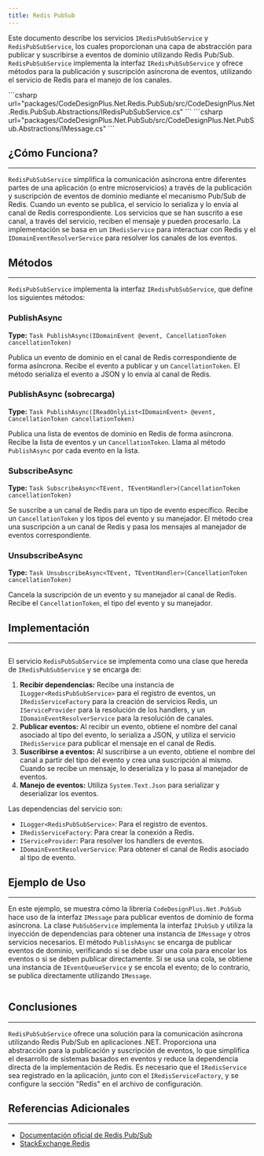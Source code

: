 ```yaml
---
title: Redis PubSub
---
```



Este documento describe los servicios `IRedisPubSubService` y `RedisPubSubService`, los cuales proporcionan una capa de abstracción para publicar y suscribirse a eventos de dominio utilizando Redis Pub/Sub. `RedisPubSubService` implementa la interfaz `IRedisPubSubService` y ofrece métodos para la publicación y suscripción asíncrona de eventos, utilizando el servicio de Redis para el manejo de los canales.

<Tabs>
    <TabItem label="IRedisPubSubService">
    ```csharp url="packages/CodeDesignPlus.Net.Redis.PubSub/src/CodeDesignPlus.Net.Redis.PubSub.Abstractions/IRedisPubSubService.cs"
    ```
    </TabItem>
    <TabItem label="IMessage">
    ```csharp url="packages/CodeDesignPlus.Net.PubSub/src/CodeDesignPlus.Net.PubSub.Abstractions/IMessage.cs"
    ```
    </TabItem>
</Tabs>

## ¿Cómo Funciona?
---

`RedisPubSubService` simplifica la comunicación asíncrona entre diferentes partes de una aplicación (o entre microservicios) a través de la publicación y suscripción de eventos de dominio mediante el mecanismo Pub/Sub de Redis. Cuando un evento se publica, el servicio lo serializa y lo envía al canal de Redis correspondiente. Los servicios que se han suscrito a ese canal, a través del servicio, reciben el mensaje y pueden procesarlo. La implementación se basa en un `IRedisService` para interactuar con Redis y el `IDomainEventResolverService` para resolver los canales de los eventos.

## Métodos
---

`RedisPubSubService` implementa la interfaz `IRedisPubSubService`, que define los siguientes métodos:

### PublishAsync 
**Type:** `Task PublishAsync(IDomainEvent @event, CancellationToken cancellationToken)`

Publica un evento de dominio en el canal de Redis correspondiente de forma asíncrona. Recibe el evento a publicar y un `CancellationToken`. El método serializa el evento a JSON y lo envía al canal de Redis.

### PublishAsync (sobrecarga)
**Type:** `Task PublishAsync(IReadOnlyList<IDomainEvent> @event, CancellationToken cancellationToken)`

Publica una lista de eventos de dominio en Redis de forma asíncrona. Recibe la lista de eventos y un `CancellationToken`. Llama al método `PublishAsync` por cada evento en la lista.

### SubscribeAsync 
**Type:** `Task SubscribeAsync<TEvent, TEventHandler>(CancellationToken cancellationToken)`

Se suscribe a un canal de Redis para un tipo de evento específico. Recibe un `CancellationToken` y los tipos del evento y su manejador. El método crea una suscripción a un canal de Redis y pasa los mensajes al manejador de eventos correspondiente.

### UnsubscribeAsync 
**Type:** `Task UnsubscribeAsync<TEvent, TEventHandler>(CancellationToken cancellationToken)`

Cancela la suscripción de un evento y su manejador al canal de Redis. Recibe el `CancellationToken`, el tipo del evento y su manejador.

## Implementación
---

```csharp url="packages/CodeDesignPlus.Net.Redis.PubSub/src/CodeDesignPlus.Net.Redis.PubSub/Services/RedisPubSubService.cs"
```

El servicio `RedisPubSubService` se implementa como una clase que hereda de `IRedisPubSubService` y se encarga de:

1.  **Recibir dependencias:** Recibe una instancia de `ILogger<RedisPubSubService>` para el registro de eventos, un `IRedisServiceFactory` para la creación de servicios Redis, un `IServiceProvider` para la resolución de los handlers, y un `IDomainEventResolverService` para la resolución de canales.
2.  **Publicar eventos:** Al recibir un evento, obtiene el nombre del canal asociado al tipo del evento, lo serializa a JSON, y utiliza el servicio `IRedisService` para publicar el mensaje en el canal de Redis.
3.  **Suscribirse a eventos:** Al suscribirse a un evento, obtiene el nombre del canal a partir del tipo del evento y crea una suscripción al mismo. Cuando se recibe un mensaje, lo deserializa y lo pasa al manejador de eventos.
4.  **Manejo de eventos:** Utiliza `System.Text.Json` para serializar y deserializar los eventos.

Las dependencias del servicio son:

- `ILogger<RedisPubSubService>`: Para el registro de eventos.
- `IRedisServiceFactory`: Para crear la conexión a Redis.
- `IServiceProvider`: Para resolver los handlers de eventos.
- `IDomainEventResolverService`: Para obtener el canal de Redis asociado al tipo de evento.

## Ejemplo de Uso
---

En este ejemplo, se muestra cómo la librería `CodeDesignPlus.Net.PubSub` hace uso de la interfaz `IMessage` para publicar eventos de dominio de forma asíncrona. La clase `PubSubService` implementa la interfaz `IPubSub` y utiliza la inyección de dependencias para obtener una instancia de `IMessage` y otros servicios necesarios. El método `PublishAsync` se encarga de publicar eventos de dominio, verificando si se debe usar una cola para encolar los eventos o si se deben publicar directamente. Si se usa una cola, se obtiene una instancia de `IEventQueueService` y se encola el evento; de lo contrario, se publica directamente utilizando `IMessage`. 

```csharp url="packages/CodeDesignPlus.Net.PubSub/src/CodeDesignPlus.Net.PubSub/Services/PubSubService.cs"

```

## Conclusiones
---

`RedisPubSubService` ofrece una solución para la comunicación asíncrona utilizando Redis Pub/Sub en aplicaciones .NET. Proporciona una abstracción para la publicación y suscripción de eventos, lo que simplifica el desarrollo de sistemas basados en eventos y reduce la dependencia directa de la implementación de Redis. Es necesario que el `IRedisService` sea registrado en la aplicación, junto con el `IRedisServiceFactory`, y se configure la sección "Redis" en el archivo de configuración.

## Referencias Adicionales
---

- [Documentación oficial de Redis Pub/Sub](https://redis.io/docs/latest/develop/interact/pubsub/)
- [StackExchange.Redis](https://stackexchange.github.io/StackExchange.Redis/)

